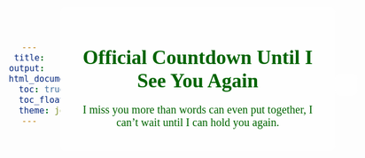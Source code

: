 ```yaml
---
title:
output: 
  html_document:
    toc: true
    toc_float: true
    theme: journal
---
```


<audio autoplay>
  <source src="song.mp3" type="audio/mpeg">
</audio>

<style>
  body {
    background-image: url('pics/forest1.jpg');
    background-size: cover;
    background-attachment: fixed;
    color: #006400;
    font-family: 'Dancing Script', cursive;
    font-size: 18px;
    display: flex;
    justify-content: center;
    align-items: center;
    height: 100vh;
    margin: 0;
    text-align: center;
  }
  .countdown-header {
    background-color: rgba(255, 255, 255, 0.8);
    padding: 20px;
    border-radius: 10px;
    margin-bottom: 20px;
  }
  .countdown-header h1 {
    color: #006400;
    font-size: 36px;
    margin-bottom: 10px;
  }
  .countdown-header p {
    color: #006400;
    font-size: 20px;
  }
  #countdown {
    font-size: 72px;
    color: #006400;
    background-color: rgba(255, 255, 255, 0.8);
    padding: 20px;
    border-radius: 10px;
  }
</style>

<div class="countdown-header">
  <h1>Official Countdown Until I See You Again</h1>
  <p>I miss you more than words can even put together, I can't wait until I can hold you again.</p>
</div>


<div id="countdown"></div>

<script>
  const countDownDate = new Date("Aug 21, 2024 23:59:59").getTime();
  const countdownFunction = setInterval(function() {
    const now = new Date().getTime();
    const distance = countDownDate - now;
    const days = Math.floor(distance / (1000 * 60 * 60 * 24));
    const hours = Math.floor((distance % (1000 * 60 * 60 * 24)) / (1000 * 60 * 60));
    const minutes = Math.floor((distance % (1000 * 60 * 60)) / (1000 * 60));
    const seconds = Math.floor((distance % (1000 * 60)) / 1000);
    document.getElementById("countdown").innerHTML = days + "d " + hours + "h "
    + minutes + "m " + seconds + "s ";
    if (distance < 0) {
      clearInterval(countdownFunction);
      document.getElementById("countdown").innerHTML = "EXPIRED";
    }
  }, 1000);
</script>
